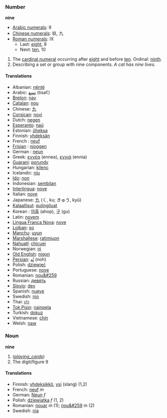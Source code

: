 === Number ===
'''nine'''

*[[w:Arabic Numerals|Arabic numerals]]: 9
*[[w:Chinese numerals|Chinese numerals]]: 玖, 九
*[[w:Roman numerals|Roman numerals]]: IX
**Last: [[eight]], 8
**Next: [[ten]], 10

# The [[cardinal numeral]] occurring after [[eight]] and before [[ten]].  Ordinal: [[ninth]]. 
# Describing a set or group with nine components. ''A cat has nine lives.''

==== Translations ====
*Albanian: [[nëntë]]
*Arabic: [[تسع]] (tisaʕ)
*[[Breton]]: [[nav]]
*[[Catalan]]: [[nou]]
*Chinese: [[九]]
*[[Corsican]]: [[novi]]
*Dutch: [[negen]]
*[[Esperanto]]: [[naŭ]]
*Estonian: [[üheksa]]
*Finnish: [[yhdeksän]]
*French : [[neuf]]
*[[Frisian]] : [[njoggen]]
*German : [[neun]]
*Greek: [[εννέα]] (ennea), [[εννιά]] (ennia)
*[[Guarani]]: [[porundy]]
*Hungarian: [[kilenc]]
*Icelandic: [[níu]]
*[[Ido]]: [[non]]
*Indonesian: [[sembilan]]
*[[Interlingua]]: [[nove]]
*Italian: [[nove]]
*Japanese: [[九]] (く, ku; きゅう, kyū)
*[[Kalaallisut]]: [[qulingiluat]]
*Korean : [[아홉]] (ahop), [[구]] (gu)
*Latin: [[novem]]
*[[Lingua Franca Nova]]: [[nove]]
*[[Lojban]]: [[so]]
*[[Manchu]]: [[uyun]]
*[[Marshallese]]: [[ratimjuon]]
*[[Nahuatl]]: [[chicuei]]
*Norwegian: [[ni]]
*[[Old English]]: [[nigon]]
*[[Persian]]: [[نُه]] (noh)
*Polish: [[dziewięć]]
*Portuguese: [[nove]]
*Romanian: [[nou&#259]]
*Russian: [[девять]]
*[[Slovio]]: [[dev]]
*Spanish: [[nueve]]
*Swedish: [[nio]]
*Thai: [[เก้า]]
*[[Tok Pisin]]: [[nainpela]]
*Turkish: [[dokuz]]
*Vietnamese: [[chín]]
*Welsh: [[naw]]

=== Noun ===
'''nine'''

# (<i>[[playing_cards]]</i>)
# The digit/figure 9

==== Translations ====
*Finnish: [[yhdeksikkö]], [[ysi]] (slang) (1,2)
*French: [[neuf]] ''m''
*German: [[Neun]] ''f''
*Polish: [[dziewiątka]] ''f'' (1, 2)
*Romanian: [[nouar]] ''m'' (1); [[nou&#259]] ''m'' (2)
*Swedish: [[nia]]
